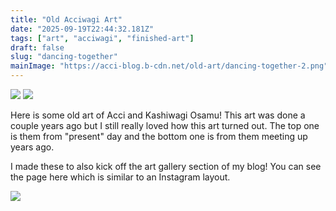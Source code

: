 ```yaml
---
title: "Old Acciwagi Art"
date: "2025-09-19T22:44:32.181Z"
tags: ["art", "acciwagi", "finished-art"]
draft: false
slug: "dancing-together"
mainImage: "https://acci-blog.b-cdn.net/old-art/dancing-together-2.png"
---
```




<img src={frontmatter.mainImage} className="main-image" loading="lazy"/>

<img src={secondImage} className="main-image"/>

Here is some old art of Acci and Kashiwagi Osamu! This art was done a couple years ago but I still really loved how this art turned out.
The top one is them from "present" day and the bottom one is from them meeting up years ago.

I made these to also kick off the art gallery section of my blog! You can see the page <Link to="/art">here</Link> which is similar to an Instagram layout.

<img src={assets.divider} className="header-img" loading="lazy"/>
